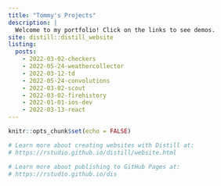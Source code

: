 ```yaml
---
title: "Tommy's Projects"
description: |
  Welcome to my portfolio! Click on the links to see demos.
site: distill::distill_website
listing: 
  posts: 
    - 2022-03-02-checkers
    - 2022-05-24-weathercollector
    - 2022-03-12-td
    - 2022-05-24-convolutions
    - 2022-03-02-scout
    - 2022-03-02-firehistory
    - 2022-01-01-ios-dev
    - 2022-03-13-react
---
```


```r
knitr::opts_chunk$set(echo = FALSE)

# Learn more about creating websites with Distill at:
# https://rstudio.github.io/distill/website.html

# Learn more about publishing to GitHub Pages at:
# https://rstudio.github.io/dis

```

